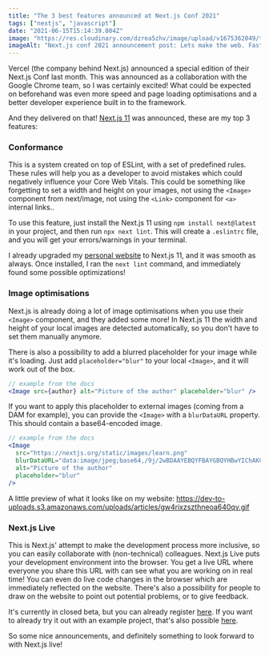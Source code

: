 ```yaml
---
title: "The 3 best features announced at Next.js Conf 2021"
tags: ["nextjs", "javascript"]
date: "2021-06-15T15:14:39.004Z"
image: "https://res.cloudinary.com/dzrea5zhv/image/upload/v1675362049/twitter-card-oct-21_bw74kk.jpg"
imageAlt: "Next.js conf 2021 announcement post: Lets make the web. Faster."
---
```


Vercel (the company behind Next.js) announced a special edition of their Next.js
Conf last month. This was announced as a collaboration with the Google Chrome team,
so I was certainly excited! What could be expected on beforehand was even more speed
and page loading optimisations and a better developer experience built in to the
framework.

And they delivered on that!
[Next.js 11](https://nextjs.org/blog/next-11) was announced, these are my top 3 features:

### Conformance

This is a system created on top of ESLint, with a set of predefined rules.
These rules will help you as a developer to avoid mistakes which could negatively influence your Core Web Vitals.
This could be something like forgetting to set a width and height on your images, not using the `<Image>` component from next/image, not using the `<Link>` component for `<a>` internal links..

To use this feature, just install the Next.js 11 using `npm install next@latest` in your project, and then run `npx next lint`.
This will create a `.eslintrc` file, and you will get your errors/warnings in your terminal.

I already upgraded my [personal website](https://thomasledoux.be) to Next.js 11, and it was smooth as always.
Once installed, I ran the `next lint` command, and immediately found some possible optimizations!

### Image optimisations

Next.js is already doing a lot of image optimisations when you use their `<Image>` component, and they added some more!
In Next.js 11 the width and height of your local images are detected automatically, so you don't have to set them manually anymore.

There is also a possibility to add a blurred placeholder for your image while it's loading.
Just add `placeholder="blur"` to your local `<Image>`, and it will work out of the box.

```jsx
// example from the docs
<Image src={author} alt="Picture of the author" placeholder="blur" />
```

If you want to apply this placeholder to external images (coming from a DAM for example), you can provide the `<Image>` with a `blurDataURL` property.
This should contain a base64-encoded image.

```jsx
// example from the docs
<Image
  src="https://nextjs.org/static/images/learn.png"
  blurDataURL="data:image/jpeg;base64,/9j/2wBDAAYEBQYFBAYGBQYHBwYIChAKCgkJChQODwwQFxQYGBcUFhYaHSUfGhsjHBYWICwgIyYnKSopGR8tMC0oMCUoKSj/2wBDAQcHBwoIChMKChMoGhYaKCgoKCgoKCgoKCgoKCgoKCgoKCgoKCgoKCgoKCgoKCgoKCgoKCgoKCgoKCgoKCgoKCj/wAARCAAIAAoDASIAAhEBAxEB/8QAFQABAQAAAAAAAAAAAAAAAAAAAAb/xAAhEAACAQMDBQAAAAAAAAAAAAABAgMABAUGIWEREiMxUf/EABUBAQEAAAAAAAAAAAAAAAAAAAMF/8QAGhEAAgIDAAAAAAAAAAAAAAAAAAECEgMRkf/aAAwDAQACEQMRAD8AltJagyeH0AthI5xdrLcNM91BF5pX2HaH9bcfaSXWGaRmknyJckliyjqTzSlT54b6bk+h0R//2Q=="
  alt="Picture of the author"
  placeholder="blur"
/>
```

A little preview of what it looks like on my website:
https://dev-to-uploads.s3.amazonaws.com/uploads/articles/gw4rixzszthneoa640qv.gif

### Next.js Live

This is Next.js' attempt to make the development process more inclusive, so you can easily collaborate with (non-technical) colleagues.
Next.js Live puts your development environment into the browser. You get a live URL where everyone you share this URL with can see what you are working on in real time!
You can even do live code changes in the browser which are immediately reflected on the website.
There's also a possibility for people to draw on the website to point out potential problems, or to give feedback.

It's currently in closed beta, but you can already register [here](https://nextjs.org/live).
If you want to already try it out with an example project, that's also possible [here](https://vercel.com/new/git/external?demo-description=An%20all-in-one%20starter%20kit%20for%20high-performance%20e-commerce%20sites.&demo-image=https%3A%2F%2Fbigcommerce-demo-asset-ksvtgfvnd.vercel.app%2Fbigcommerce.png&demo-title=Next.js%20Commerce&demo-url=https%3A%2F%2Fdemo.vercel.store&project-name=commerce&repository-name=commerce&repository-url=https%3A%2F%2Fgithub.com%2Fvercel%2Fcommerce%2Ftree%2Fcustom-checkout&live=1).

So some nice announcements, and definitely something to look forward to with Next.js live!
